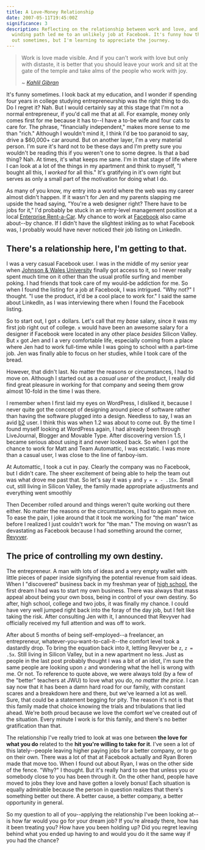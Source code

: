 ```yaml
---
title: A Love-Money Relationship
date: 2007-05-11T19:45:00Z
significance: 3
description: Reflecting on the relationship between work and love, and how my
  winding path led me to an unlikely job at Facebook. It's funny how things work
  out sometimes, but I'm learning to appreciate the journey.
---
```


> Work is love made visible. And if you can't work with love but only with distaste, it is better that you should leave your work and sit at the gate of the temple and take alms of the people who work with joy.
>
> <cite>~ [Kahlil Gibran][1]</cite>

It's funny sometimes. I look back at my education, and I wonder if spending four years in college studying entrepreneurship was the right thing to do. Do I regret it? Nah. But I would certainly say at this stage that I'm not a normal entrepreneur, if you'd call me that at all. For example, money only comes first for me because it has to--I have a to-be wife and four cats to care for. The phrase, "financially independent," makes more sense to me than "rich." Although I wouldn't mind it, I think I'd be too paranoid to say, drive a $60,000+ car around. But on another layer, I'm a very material person. I'm sure it's hard not to be these days and I'm pretty sure you wouldn't be reading this if you weren't one to some degree. Is that a bad thing? Nah. At times, it's what keeps me sane. I'm in that stage of life where I can look at a lot of the things in my apartment and think to myself, "I bought all this, I _worked_ for all this." It's gratifying in it's own right but serves as only a small part of the motivation for doing what I do.

As many of you know, my entry into a world where the web was my career almost didn't happen. If it wasn't for Jen and my parents slapping me upside the head saying, "You're a web designer right? There have to be jobs for it," I'd probably be stuck in an entry-level management position at a local [Enterprise Rent-a-Car][2]. My chance to work at [Facebook][3] also came about--by chance. If I didn't have the slightest inkling as to what Facebook was, I probably would have never noticed their job listing on LinkedIn.

## There's a relationship here, I'm getting to that.

I was a very casual Facebook user. I was in the middle of my senior year when [Johnson & Wales University][4] finally got access to it, so I never really spent much time on it other than the usual profile surfing and member poking. I had friends that took care of my would-be addiction for me. So when I found the listing for a job at Facebook, I was intrigued. "Why not?" I thought. "I use the product, it'd be a cool place to work for." I said the same about LinkedIn, as I was interviewing there when I found the Facebook listing.

So to start out, I got `x` dollars. Let's call that my _base_ salary, since it was my first job right out of college. `x` would have been an awesome salary for a designer if Facebook were located in any other place _besides_ Silicon Valley. But `x` got Jen and I a very comfortable life, especially coming from a place where Jen had to work full-time while I was going to school with a part-time job. Jen was finally able to focus on her studies, while I took care of the bread.

However, that didn't last. No matter the reasons or circumstances, I had to move on. Although I started out as a _casual user_ of the product, I really did find great pleasure in working for that company and seeing them grow almost 10-fold in the time I was there.

I remember when I first laid my eyes on WordPress, I disliked it, because I never quite got the concept of designing around piece of software rather than having the software plugged into a design. Needless to say, I was an avid [b2][5] user. I think this was when 1.2 was about to come out. By the time I found myself looking at WordPress again, I had already been through LiveJournal, Blogger and Movable Type. After discovering version 1.5, I became serious about using it and never looked back. So when I got the chance to work for Matt and Team Automattic, I was ecstatic. I was more than a casual user, I was close to the line of fanboy-ism.

At Automattic, I took a cut in pay. Clearly the company was no Facebook, but I didn't care. The sheer excitement of being able to help the team out was what drove me past that. So let's say it was `y` and `y = x - .15x`. Small cut, still living in Silicon Valley, the family made appropriate adjustments and everything went smoothly

Then December rolled around and things weren't quite working out there either. No matter the reasons or the circumstances, I had to again move on. To ease the pain, I joke around that it took me working for "the man" twice before I realized I just couldn't work for "the man." The moving on wasn't as devastating as Facebook because I had something around the corner, [Revyver][6].

## The price of controlling my own destiny.

The entrepreneur. A man with lots of ideas and a very empty wallet with little pieces of paper inside signifying the potential revenue from said ideas. When I "discovered" business back in my freshman year of [high school][7], the first dream I had was to start my own business. There was always that mass appeal about being your own boss, being in control of your own destiny. So after, high school, college and two jobs, it was finally my chance. I could have very well jumped right back into the foray of the day job, but I felt like taking the risk. After consulting Jen with it, I announced that Revyver had officially received my full attention and was off to work.

After about 5 months of being self-employed--a freelancer, an entrepreneur, whatever-you-want-to-call-it--the comfort level took a dastardly drop. To bring the equation back into it, letting Revyver be `z`, `z = .5x`. Still living in Silicon Valley, but in a new apartment no less. Just as people in the last post probably thought I was a bit of an idiot, I'm sure the same people are looking upon `z` and wondering what the hell is wrong with me. Or not. To reference to quote above, we were always told (by a few of the "better" teachers at JWU) to love what you do, _no matter the price_. I can say now that it has been a damn hard road for our family, with constant scares and a breakdown here and there, but we've learned a lot as well. Sure, that could be a statement begging for pity. The reason it's not is that this family made that choice knowing the trials and tribulations that lied ahead. We're both proud because we love the comfort we've created out of the situation. Every minute I work is for this family, and there's no better gratification than that.

The relationship I've really tried to look at was one between **the love for what you do** related to the **hit you're willing to take for it**. I've seen a lot of this lately--people leaving higher paying jobs for a better company, or to go on their own. There was a lot of that at Facebook actually and Ryan Boren made that move too. When I found out about Ryan, I was on the other side of the fence. "Why?" I thought. But it's really hard to see that unless you or somebody close to you has been through it. On the other hand, people have moved to jobs they love and have gotten a lovely bonus! Each situation is equally admirable because the person in question realizes that there's something better out there. A better cause, a better company, a better opportunity in general.

So my question to all of you--applying the relationship I've been looking at--is how far would you go for your dream job? If you're already there, how has it been treating you? How have you been holding up? Did you regret leaving behind what you ended up having to and would you do it the same way if you had the chance?

[1]: http://en.wikipedia.org/wiki/Khalil_Gibran/
[2]: http://enterprise.com/
[3]: http://facebook.com/
[4]: http://jwu.edu/
[5]: http://cafelog.net/
[6]: http://revyver.com/
[7]: http://www.brrsd.k12.nj.us/brhs/hsindex.html
